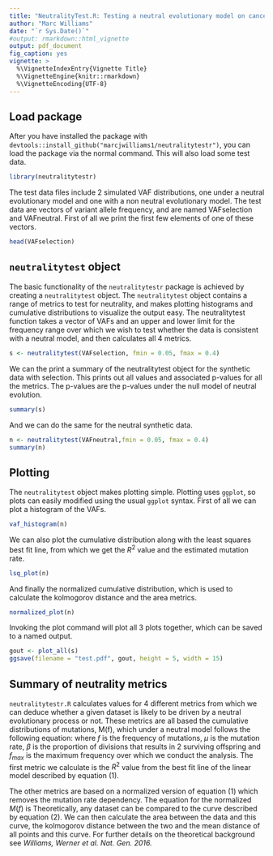 ```yaml
---
title: "NeutralityTest.R: Testing a neutral evolutionary model on cancer sequencing data "
author: "Marc Williams"
date: "`r Sys.Date()`"
#output: rmarkdown::html_vignette
output: pdf_document
fig_caption: yes
vignette: >
  %\VignetteIndexEntry{Vignette Title}
  %\VignetteEngine{knitr::rmarkdown}
  %\VignetteEncoding{UTF-8}
---
```


## Load package

After you have installed the package with ```devtools::install_github("marcjwilliams1/neutralitytestr")```, you can load the package via the normal command. This will also load some test data. 

```r
library(neutralitytestr)
```

The test data files include 2 simulated VAF distributions, one under a neutral evolutionary model and one with a non neutral evolutionary model. The test data are vectors of variant allele frequency, and are named VAFselection and VAFneutral. First of all we print the first few elements of one of these vectors.

```r
head(VAFselection)
```

## `neutralitytest` object

The basic functionality of the ```neutralitytestr``` package is achieved by creating a `neutralitytest` object. The `neutralitytest` object contains a range of metrics to test for neutrality, and makes plotting histograms and cumulative distributions to visualize the output easy. The neutralitytest function takes a vector of VAFs and an upper and lower limit for the frequency range over which we wish to test whether the data is consistent with a neutral model, and then calculates all 4 metrics.

```r
s <- neutralitytest(VAFselection, fmin = 0.05, fmax = 0.4)
```
We can the print a summary of the neutralitytest object for the synthetic data with selection. This prints out all values and associated p-values for all the metrics. The p-values are the p-values under the null model of neutral evolution.

```r
summary(s)
```
And we can do the same for the neutral synthetic data.
```r
n <- neutralitytest(VAFneutral,fmin = 0.05, fmax = 0.4)
summary(n)
```

## Plotting

The `neutralitytest` object makes plotting simple. Plotting uses `ggplot`, so plots can easily modified using the usual `ggplot` syntax. First of all we can plot a histogram of the VAFs.

```r
vaf_histogram(n)
```

We can also plot the cumulative distribution along with the least squares best fit line, from which we get the $R^2$ value and the estimated mutation rate.

```r
lsq_plot(n)
```

And finally the normalized cumulative distribution, which is used to calculate the kolmogorov distance and the area metrics.
```r
normalized_plot(n)
```

Invoking the plot command will plot all 3 plots together, which can be saved to a named output.
```r
gout <- plot_all(s)
ggsave(filename = "test.pdf", gout, height = 5, width = 15)
```

## Summary of neutrality metrics
`neutralitytestr.R` calculates values for 4 different metrics from which we can deduce whether a given dataset is likely to be driven by a neutral evolutionary process or not. These metrics are all based the cumulative distributions of mutations, M(f), which under a neutral model follows the following equation:
\begin{equation}
M(f) = \frac{\mu}{\beta} \left (\frac{1}{f} - \frac{1}{f_{max}} \right)
\end{equation}
where $f$ is the frequency of mutations, $\mu$ is the mutation rate, $\beta$ is the proportion of divisions that results in 2 surviving offspring and $f_{max}$ is the maximum frequency over which we conduct the analysis. The first metric we calculate is the $R^2$ value from the best fit line of the linear model described by equation (1).

The other metrics are based on a normalized version of equation (1) which removes the mutation rate dependency. The equation for the normalized $M(f)$ is
\begin{equation}
M(f) = \frac{\frac{1}{f}-\frac{1}{f_{max}}} {\frac{1}{f_{min}} - \frac{1}{f_{max}}}
\end{equation}
Theoretically, any dataset can be compared to the curve described by equation (2). We can then calculate the area between the data and this curve, the kolmogorov distance between the two and the mean distance of all points and this curve. For further details on the theoretical background see _Williams, Werner et al. Nat. Gen. 2016._
